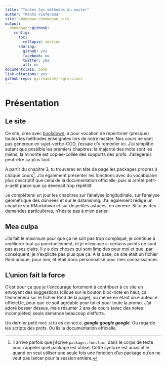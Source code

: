 ```yaml
---
title: "Toutes les méthodes du master"
author: "Kanto Fiaferana"
site: bookdown::bookdown_site
output: 
  bookdown::gitbook:
    config:
      toc:
        collapse: section
      sharing:
        github: yes
        facebook: no
        twitter: yes
        all: no
documentclass: book
link-citations: yes
github-repo: pyrrhamide/regressions
---
```



# Présentation {-}

## Le site {-}
Ce site, crée avec [bookdown](https://bookdown.org/yihui/bookdown/), a pour vocation de répertorier (presque) toutes les méthodes enseignées lors de notre master. Nos cours ne sont pas généreux en sujet-verbe-COD, j'essaie d'y remédier ici. J'ai simplifié autant que possible les premiers chapitres: la majorité des mots sont les miens, la minorité est copiée-collée des supports des profs. J'allégerais peut-être ça plus tard.

À partir du chapitre 3, tu trouveras en tête de page les packages propres à chaque cours^[Il arrive parfois que j'écrive `package::fonction` dans le corps de texte pour rappeler quel package est utilisé. Cette syntaxe est aussi utile quand on veut utiliser une seule fois une fonction d'un package qu'on ne veut pas lancer pour la session entière.]. J'ai également présenter les fonctions avec du vocabulaire plus descriptif que celui de la documentation officielle, puis ai arrêté petit-à-petit parce que ça devenait trop répétitif.

Je compléterai un jour les chapitres sur l'analyse longitudinale, sur l'analyse géométrique des données et sur le datamining. J'ai également rédigé un chapitre sur RMarkdown et sur de petites astuces, en annexe. Si tu as des demandes particulières, n'hésite pas à m'en parler.

## Mea culpa {-}
J'ai fait le maximum pour que ça ne soit pas trop compliqué, je continue à améliorer tout ça ponctuellement, et je m'excuse si certains points ne sont pas assez clairs. Il y a des choses qui sont limpides pour moi et que, par conséquent, je n'explicite pas plus que ça. À la base, ce site était un fichier Rmd unique, pour moi, et était donc personnalisé pour mes connaissances. 

## L'union fait la force {-}
C'est pour ça que je t'encourage fortement à contribuer à ce site en envoyant des suggestions (clique sur le bouton bloc-note en haut, ça t'emmènera sur le fichier Rmd de la page), ou même en étant un.e auteur.e officiel.le, pour que ce soit agréable pour toi et pour toute la promo. J'ai adoré bosser dessus, mais résumer 2 ans de cours (avec des notes incomplètes) seule demande beaucoup d'efforts.

Un dernier petit mot: si tu es coincé.e, _**google google google**_. Ou regarde les scripts des profs. Ou lis la documentation officielle. 
